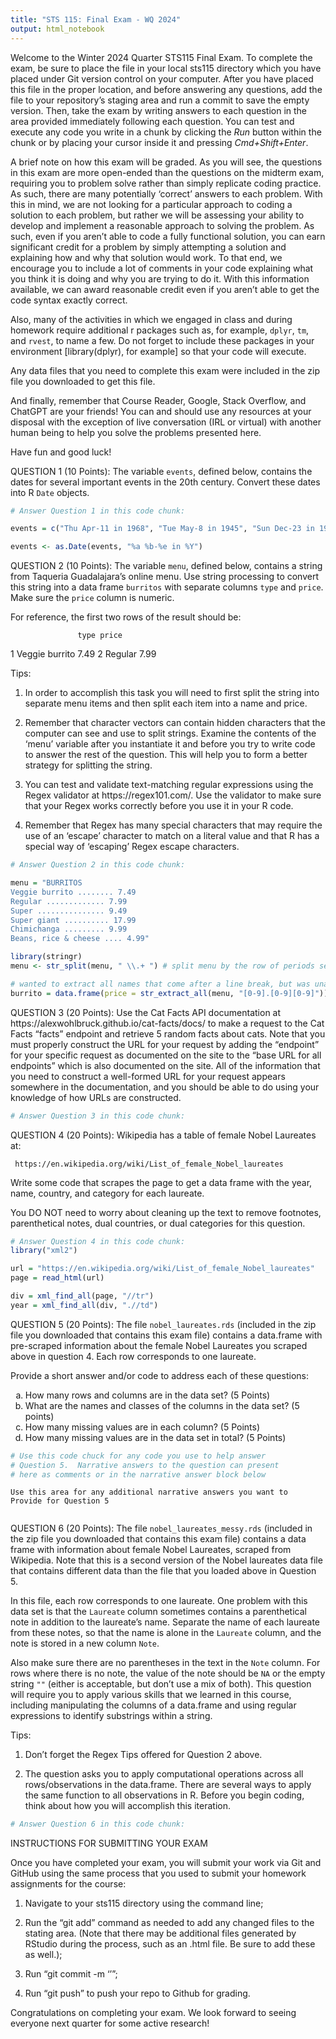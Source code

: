 ```yaml
---
title: "STS 115: Final Exam - WQ 2024"
output: html_notebook
---
```


Welcome to the Winter 2024 Quarter STS115 Final Exam.  To complete the exam, be sure to place the file in your local sts115 directory which you have placed under Git version control on your computer.  After you have placed this file in the proper location, and before answering any questions, add the file to your repository's staging area and run a commit to save the empty version.  Then, take the exam by writing answers to each question in the area provided immediately following each question. You can test and execute any code you write in a chunk by clicking the *Run* button within the chunk or by placing your cursor inside it and pressing *Cmd+Shift+Enter*. 

A brief note on how this exam will be graded.  As you will see, the questions in this exam are more open-ended than the questions on the midterm exam, requiring you to problem solve rather than simply replicate coding practice. As such, there are many potentially 'correct' answers to each problem.  With this in mind, we are not looking for a particular approach to coding a solution to each problem, but rather we will be assessing your ability to develop and implement a reasonable approach to solving the problem.  As such, even if you aren't able to code a fully functional solution, you can earn significant credit for a problem by simply attempting a solution and explaining how and why that solution would work. To that end, we encourage you to include a lot of comments in your code explaining what you think it is doing and why you are trying to do it.  With this information available, we can award reasonable credit even if you aren't able to get the code syntax exactly correct.

Also, many of the activities in which we engaged in class and during homework require additional r packages such as, for example, `dplyr`, `tm`, and `rvest`, to name a few.  Do not forget to include these packages in your environment [library(dplyr), for example] so that your code will execute.

Any data files that you need to complete this exam were included in the zip file you downloaded to get this file.

And finally, remember that Course Reader, Google, Stack Overflow, and ChatGPT are
your friends!  You can and should use any resources at your disposal with the 
exception of live conversation (IRL or virtual) with another human being to help 
you solve the problems presented here.  

Have fun and good luck!

QUESTION 1 (10 Points): The variable `events`, defined below, contains the dates for several important events in the 20th century. Convert these dates into R `Date` objects.

```r
# Answer Question 1 in this code chunk:

events = c("Thu Apr-11 in 1968", "Tue May-8 in 1945", "Sun Dec-23 in 1900")

events <- as.Date(events, "%a %b-%e in %Y")
```


QUESTION 2 (10 Points): The variable `menu`, defined below, contains a string from Taqueria Guadalajara's online menu. Use string processing to convert this string into a data frame `burritos` with separate columns `type` and `price`. Make sure the `price` column is numeric.

For reference, the first two rows of the result should be:

                   type price
 1       Veggie burrito  7.49
 2              Regular  7.99
 
Tips:  
 
1. In order to accomplish this task you will need to first split the string into
separate menu items and then split each item into a name and price.
 
2. Remember that character vectors can contain hidden characters that the
computer can see and use to split strings.  Examine the contents of the 'menu'
variable after you instantiate it and before you try to write code to answer the
rest of the question.  This will help you to form a better strategy for splitting
the string.
 
3. You can test and validate text-matching regular expressions using
the Regex validator at https://regex101.com/.  Use the validator to make sure that
your Regex works correctly before you use it in your R code.

4. Remember that Regex has many special characters that may require the use
of an 'escape' character to match on a literal value and that R has a special
way of 'escaping' Regex escape characters.

```r
# Answer Question 2 in this code chunk:

menu = "BURRITOS
Veggie burrito ........ 7.49
Regular ............. 7.99
Super ............... 9.49
Super giant .......... 17.99
Chimichanga ......... 9.99
Beans, rice & cheese .... 4.99"

library(stringr)
menu <- str_split(menu, " \\.+ ") # split menu by the row of periods separated by spaces

# wanted to extract all names that come after a line break, but was unable to figure out how to
burrito = data.frame(price = str_extract_all(menu, "[0-9].[0-9][0-9]")) # extract all prices for the price

```

QUESTION 3 (20 Points): Use the Cat Facts API documentation at https://alexwohlbruck.github.io/cat-facts/docs/ to make a request to the Cat Facts "facts" endpoint and retrieve 5 random facts about cats. Note that you must properly construct the URL for your request by adding the "endpoint" for your specific request as documented on the site to the "base URL for all endpoints" which is also documented on the site.  All of the information that you need to construct a well-formed URL for your request appears somewhere in the documentation, and you should be able to do using your knowledge of how URLs are constructed.

```r
# Answer Question 3 in this code chunk:


```

QUESTION 4 (20 Points): Wikipedia has a table of female Nobel Laureates at:

     https://en.wikipedia.org/wiki/List_of_female_Nobel_laureates

Write some code that scrapes the page to get a data frame with the year, name, country, and category for each laureate.

You DO NOT need to worry about cleaning up the text to remove footnotes, parenthetical notes, dual countries, or dual categories for this question.

```r
# Answer Question 4 in this code chunk:
library("xml2")

url = "https://en.wikipedia.org/wiki/List_of_female_Nobel_laureates"
page = read_html(url)

div = xml_find_all(page, "//tr")
year = xml_find_all(div, ".//td")
```

QUESTION 5 (20 Points): The file `nobel_laureates.rds` (included in the zip file you downloaded that contains this exam file) contains a data.frame with pre-scraped information about the female Nobel Laureates you scraped above in question 4. Each row corresponds to one laureate.

Provide a short answer and/or code to address each of these questions:

a. How many rows and columns are in the data set? (5 Points)
b. What are the names and classes of the columns in the data set? (5 points)
c. How many missing values are in each column? (5 Points)
d. How many missing values are in the data set in total? (5 Points)

```r
# Use this code chuck for any code you use to help answer 
# Question 5.  Narrative answers to the question can present
# here as comments or in the narrative answer block below


```

```
Use this area for any additional narrative answers you want to
Provide for Question 5


```

QUESTION 6 (20 Points): The file `nobel_laureates_messy.rds` (included in the zip file you downloaded that contains this exam file) contains a data frame with information about female Nobel Laureates, scraped from Wikipedia. Note that this is a second version of the Nobel laureates data file that contains different data than the file that you loaded above in Question 5.

In this file, each row corresponds to one laureate. One problem with this data set is that the `Laureate` column sometimes contains a parenthetical note in addition to the laureate's name. Separate the name of each laureate from these notes, so that the name is alone in the `Laureate` column, and the note is stored in a new column `Note`.

Also make sure there are no parentheses in the text in the `Note` column. For rows where there is no note, the value of the note should be `NA` or the empty string `""` (either is acceptable, but don't use a mix of both).  This question will require you to apply various skills that we learned in this course, including manipulating the columns of a data.frame and using regular expressions to identify substrings within a string.  

Tips: 

1. Don't forget the Regex Tips offered for Question 2 above.

3. The question asks you to apply computational operations across all rows/observations in the data.frame.  There are several ways to apply the same
function to all observations in R.  Before you begin coding, think about how
you will accomplish this iteration.  

```r
# Answer Question 6 in this code chunk:


```


INSTRUCTIONS FOR SUBMITTING YOUR EXAM

Once you have completed your exam, you will submit your work via Git and GitHub using the same process that you used to submit your homework assignments for the course:

1. Navigate to your sts115 directory using the command line;

2. Run the "git add" command as needed to add any changed files to the stating area.  (Note that there may be additional files generated by RStudio during the process, such as an .html file.  Be sure to add these as well.);

3. Run "git commit -m '<add any comments you wish to make on the assignment or your work>'";

4. Run "git push" to push your repo to Github for grading.

Congratulations on completing your exam.  We look forward to seeing everyone next quarter for some active research!
